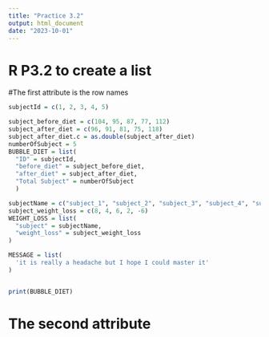 ```yaml
---
title: "Practice 3.2"
output: html_document
date: "2023-10-01"
---
```

# R P3.2  to create a list
#The first attribute is the row names
```r
subjectId = c(1, 2, 3, 4, 5)

subject_before_diet = c(104, 95, 87, 77, 112)
subject_after_diet = c(96, 91, 81, 75, 118)
subject_after_diet.c = as.double(subject_after_diet)
numberOfSubject = 5
BUBBLE_DIET = list(
  "ID" = subjectId,
  "before_diet" = subject_before_diet,
  "after_diet" = subject_after_diet,
  "Total Subject" = numberOfSubject
  )

subjectName = c("subject_1", "subject_2", "subject_3", "subject_4", "subject_5")
subject_weight_loss = c(8, 4, 6, 2, -6)
WEIGHT_LOSS = list(
  "subject" = subjectName,
  "weight_loss" = subject_weight_loss
)

MESSAGE = list(
  'it is really a headache but I hope I could master it'
)


print(BUBBLE_DIET)
```
# The second attribute 